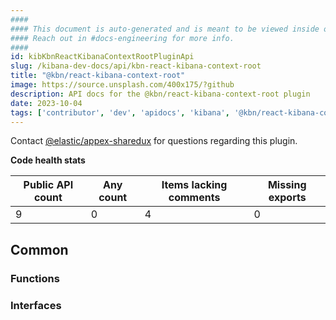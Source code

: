 ```yaml
---
####
#### This document is auto-generated and is meant to be viewed inside our experimental, new docs system.
#### Reach out in #docs-engineering for more info.
####
id: kibKbnReactKibanaContextRootPluginApi
slug: /kibana-dev-docs/api/kbn-react-kibana-context-root
title: "@kbn/react-kibana-context-root"
image: https://source.unsplash.com/400x175/?github
description: API docs for the @kbn/react-kibana-context-root plugin
date: 2023-10-04
tags: ['contributor', 'dev', 'apidocs', 'kibana', '@kbn/react-kibana-context-root']
---
```




Contact [@elastic/appex-sharedux](https://github.com/orgs/elastic/teams/appex-sharedux) for questions regarding this plugin.

**Code health stats**

| Public API count  | Any count | Items lacking comments | Missing exports |
|-------------------|-----------|------------------------|-----------------|
| 9 | 0 | 4 | 0 |

## Common

### Functions
<DocDefinitionList data={kbnReactKibanaContextRootObj.common.functions}/>

### Interfaces
<DocDefinitionList data={kbnReactKibanaContextRootObj.common.interfaces}/>

